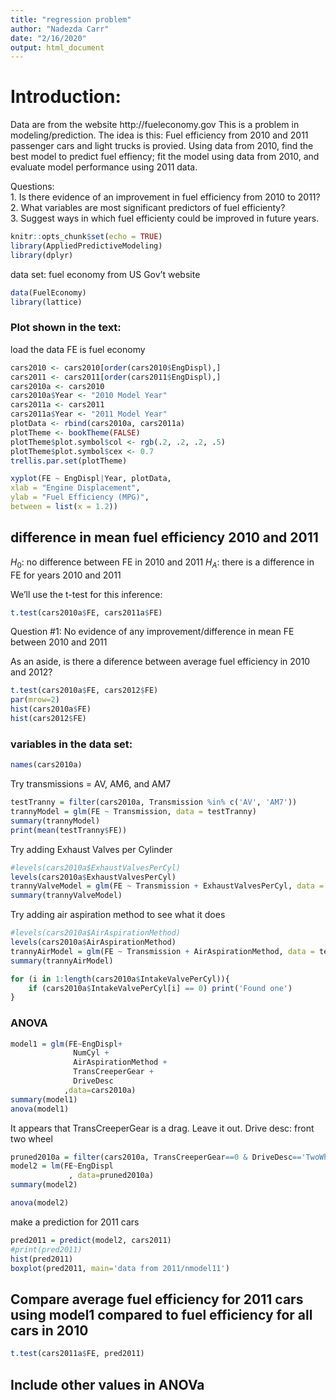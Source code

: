 ```yaml
---
title: "regression problem"
author: "Nadezda Carr"
date: "2/16/2020"
output: html_document
---
```


# Introduction:
Data are from the website http://fueleconomy.gov 
This is a problem in modeling/prediction.
The idea is this:  Fuel efficiency from 2010 and 2011 passenger cars and light trucks is provied.  Using data from 2010, find the best model to predict fuel effiency; fit the model using data from 2010, and evaluate model performance using 2011 data.  

Questions:  
1. Is there evidence of an improvement in fuel efficiency from 2010 to 2011?  
2. What variables are most significant predictors of fuel efficienty?  
3. Suggest ways in which fuel efficienty could be improved in future years.  


```r
knitr::opts_chunk$set(echo = TRUE)
library(AppliedPredictiveModeling)
library(dplyr)
```

data set: fuel economy from US Gov't website

```r
data(FuelEconomy)
library(lattice)

```
### Plot shown in the text:
load the data
FE is fuel economy

```r
cars2010 <- cars2010[order(cars2010$EngDispl),]
cars2011 <- cars2011[order(cars2011$EngDispl),]
cars2010a <- cars2010
cars2010a$Year <- "2010 Model Year"
cars2011a <- cars2011
cars2011a$Year <- "2011 Model Year"
plotData <- rbind(cars2010a, cars2011a)
plotTheme <- bookTheme(FALSE)
plotTheme$plot.symbol$col <- rgb(.2, .2, .2, .5)
plotTheme$plot.symbol$cex <- 0.7
trellis.par.set(plotTheme)

xyplot(FE ~ EngDispl|Year, plotData,
xlab = "Engine Displacement",
ylab = "Fuel Efficiency (MPG)",
between = list(x = 1.2))

```
## difference in mean fuel efficiency 2010 and 2011

$H_0$: no difference between FE in 2010 and 2011
$H_A$: there is a difference in FE for years 2010 and 2011

We'll use the t-test for this inference:
```r
t.test(cars2010a$FE, cars2011a$FE)
```
Question #1:
No evidence of any improvement/difference in mean FE between 2010 and 2011

As an aside, is there a diference between average fuel efficiency in 2010 and 2012?

```r
t.test(cars2010a$FE, cars2012$FE)
par(mrow=2)
hist(cars2010a$FE)
hist(cars2012$FE)
```

### variables in the data set:

```r
names(cars2010a)
```


Try transmissions = AV, AM6, and AM7
```r
testTranny = filter(cars2010a, Transmission %in% c('AV', 'AM7'))
trannyModel = glm(FE ~ Transmission, data = testTranny)
summary(trannyModel)
print(mean(testTranny$FE))

```
Try adding Exhaust Valves per Cylinder

```r
#levels(cars2010a$ExhaustValvesPerCyl)
levels(cars2010a$ExhaustValvesPerCyl)
trannyValveModel = glm(FE ~ Transmission + ExhaustValvesPerCyl, data = testTranny)
summary(trannyValveModel)
```


Try adding air aspiration method to see what it does

```r
#levels(cars2010a$AirAspirationMethod)
levels(cars2010a$AirAspirationMethod)
trannyAirModel = glm(FE ~ Transmission + AirAspirationMethod, data = testTranny)
summary(trannyAirModel)
```

```r
for (i in 1:length(cars2010a$IntakeValvePerCyl)){
    if (cars2010a$IntakeValvePerCyl[i] == 0) print('Found one')
}

```
### ANOVA

```r
model1 = glm(FE~EngDispl+
              NumCyl +
              AirAspirationMethod +
              TransCreeperGear +
              DriveDesc
            ,data=cars2010a)
summary(model1)
anova(model1)


```
It appears that TransCreeperGear is a drag. Leave it out. 
Drive desc: front two wheel
```r
pruned2010a = filter(cars2010a, TransCreeperGear==0 & DriveDesc=='TwoWheelDriveFront' &  EngDispl < 3)
model2 = lm(FE~EngDispl
             , data=pruned2010a)
summary(model2)

anova(model2)
```

make a prediction for 2011 cars

```r
pred2011 = predict(model2, cars2011)
#print(pred2011)
hist(pred2011)
boxplot(pred2011, main='data from 2011/nmodel11')
```
## Compare average fuel efficiency for 2011 cars using model1 compared to fuel efficiency for all cars in 2010

```r
t.test(cars2011a$FE, pred2011)
```

## Include other values in ANOVa


